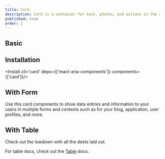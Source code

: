 ```yaml
---
title: Card
description: Card is a container for text, photos, and actions in the context of a single subject.
published: true
order: 1
---
```

## Basic
<How toUse="surfaces/card-demo" />

## Installation

<Install cli='card' deps={['react-aria-components']} components={['card']}/>

## With Form
Use this card components to show data entries and information to your users in multiple forms and contexts such as for your blog, application, user profiles, and more.
<How isCenter={false} toUse="surfaces/card-login-form-demo" />

## With Table
Check out the lowdown with all the deets laid out.
<How isCenter={false} withNoPadding toUse="surfaces/card-table-demo" />

For table docs, check out the [Table](/docs/components/collections/table) docs.
